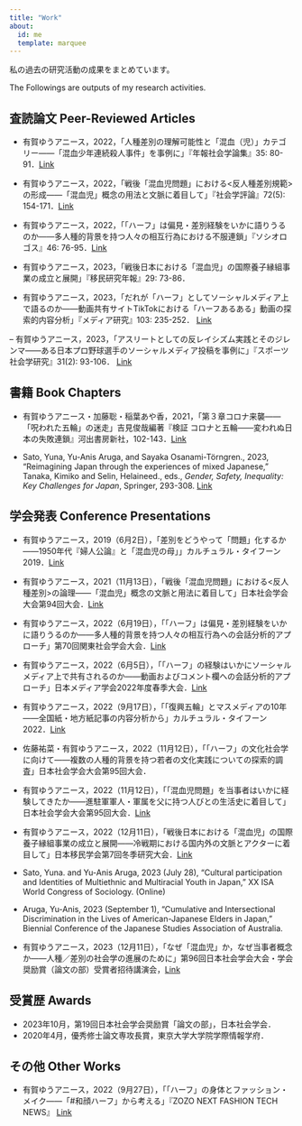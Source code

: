 ```yaml
---
title: "Work"
about:
  id: me
  template: marquee
---
```

私の過去の研究活動の成果をまとめています。

The Followings are outputs of my research activities.

## 査読論文 Peer-Reviewed Articles
- 有賀ゆうアニース，2022，「人種差別の理解可能性と「混血（児）」カテゴリー――「混血少年連続殺人事件」を事例に」『年報社会学論集』35: 80-91．[Link](https://doi.org/10.5690/kantoh.2022.80)

- 有賀ゆうアニース，2022，「戦後「混血児問題」における<反人種差別規範>の形成――「混血児」概念の用法と文脈に着目して」『社会学評論』72(5): 154-171．[Link](https://doi.org/10.4057/jsr.73.154)

- 有賀ゆうアニース，2022，「「ハーフ」は偏見・差別経験をいかに語りうるのか――多人種的背景を持つ人々の相互行為における不服連鎖」『ソシオロゴス』46: 76-95．[Link](https://www.l.u-tokyo.ac.jp/~slogos/archive/46/46_ariga.pdf)

- 有賀ゆうアニース，2023，「戦後日本における「混血児」の国際養子縁組事業の成立と展開」『移民研究年報』29: 73-86．

- 有賀ゆうアニース，2023，「だれが「ハーフ」としてソーシャルメディア上で語るのか――動画共有サイトTikTokにおける「ハーフあるある」動画の探索的内容分析」『メディア研究』103: 235-252． [Link](https://www.jstage.jst.go.jp/article/jamsmedia/103/0/103_235/_article/-char/ja)

-- 有賀ゆうアニース，2023，「アスリートとしての反レイシズム実践とそのジレンマ――ある日本プロ野球選手のソーシャルメディア投稿を事例に」『スポーツ社会学研究』31(2): 93-106． [Link](https://www.jstage.jst.go.jp/article/jjsss/31/2/31_31-2-03/_article/-char/ja/)

## 書籍 Book Chapters
- 有賀ゆうアニース・加藤聡・稲葉あや香，2021，「第３章コロナ来襲――「呪われた五輪」の迷走」吉見俊哉編著『検証 コロナと五輪――変われぬ日本の失敗連鎖』河出書房新社，102-143．[Link](https://www.kawade.co.jp/np/isbn/9784309631431/)

- Sato, Yuna, Yu-Anis Aruga, and Sayaka Osanami-Törngren., 2023,  “Reimagining Japan through the experiences of mixed Japanese,” Tanaka, Kimiko and Selin, Helaineed., eds., *Gender, Safety, Inequality: Key Challenges for Japan*, Springer, 293-308. [Link](https://link.springer.com/chapter/10.1007/978-3-031-36331-3_20)

## 学会発表 Conference Presentations
- 有賀ゆうアニース，2019（6月2日），「差別をどうやって「問題」化するか――1950年代『婦人公論』と「混血児の母」」カルチュラル・タイフーン2019．[Link](https://researchmap.jp/ya-ruga/presentations/24505175)

- 有賀ゆうアニース，2021（11月13日），「戦後「混血児問題」における<反人種差別>の論理――「混血児」概念の文脈と用法に着目して」日本社会学会大会第94回大会．[Link](https://researchmap.jp/ya-ruga/presentations/35854174)

- 有賀ゆうアニース，2022（6月19日），「「ハーフ」は偏見・差別経験をいかに語りうるのか――多人種的背景を持つ人々の相互行為への会話分析的アプローチ」第70回関東社会学会大会．[Link](https://researchmap.jp/ya-ruga/presentations/37167773)

- 有賀ゆうアニース，2022（6月5日），「「ハーフ」の経験はいかにソーシャルメディア上で共有されるのか――動画およびコメント欄への会話分析的アプローチ」日本メディア学会2022年度春季大会．[Link](https://researchmap.jp/ya-ruga/presentations/37167804)

- 有賀ゆうアニース，2022（9月17日），「「復興五輪」とマスメディアの10年――全国紙・地方紙記事の内容分析から」カルチュラル・タイフーン2022．[Link](https://researchmap.jp/ya-ruga/presentations/39829320)

- 佐藤祐菜・有賀ゆうアニース，2022（11月12日），「「ハーフ」の文化社会学に向けて——複数の人種的背景を持つ若者の文化実践についての探索的調査」日本社会学会大会第95回大会．

- 有賀ゆうアニース，2022（11月12日），「「混血児問題」を当事者はいかに経験してきたか——進駐軍軍人・軍属を父に持つ人びとの生活史に着目して」日本社会学会大会第95回大会．[Link]()

- 有賀ゆうアニース，2022（12月11日），「戦後日本における「混血児」の国際養子縁組事業の成立と展開――冷戦期における国内外の文脈とアクターに着目して」日本移民学会第7回冬季研究大会．[Link](https://researchmap.jp/ya-ruga/presentations/40653414)

- Sato, Yuna. and Yu-Anis Aruga, 2023 (July 28), “Cultural participation and Identities of Multiethnic and Multiracial Youth in Japan,” XX ISA World Congress of Sociology. (Online)

- Aruga, Yu-Anis, 2023 (September 1), “Cumulative and Intersectional Discrimination in the Lives of American-Japanese Elders in Japan,” Biennial Conference of the Japanese Studies Association of Australia.

- 有賀ゆうアニース，2023（12月11日），「なぜ「混血児」か，なぜ当事者概念か――人種／差別の社会学の進展のために」第96回日本社会学会大会・学会奨励賞（論文の部）受賞者招待講演会，[Link](https://researchmap.jp/ya-ruga/presentations/40653414)


## 受賞歴 Awards
- 2023年10月，第19回日本社会学会奨励賞「論文の部」，日本社会学会．
- 2020年4月，優秀修士論文専攻長賞，東京大学大学院学際情報学府．

## その他 Other Works
- 有賀ゆうアニース，2022（9月27日），「「ハーフ」の身体とファッション・メイク――「#和顔ハーフ」から考える」『ZOZO NEXT FASHION TECH NEWS』 [Link](https://fashiontechnews.zozo.com/series/series_fashion_technology/ariga_yu_anis)